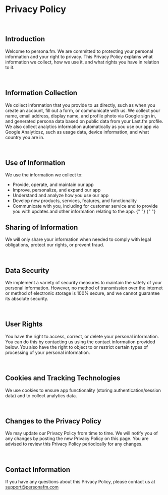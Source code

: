 # Privacy Policy

<br />

## Introduction

Welcome to persona.fm. We are committed to protecting your personal information and your right to privacy. This Privacy Policy explains what information we collect, how we use it, and what rights you have in relation to it.

<br />

## Information Collection

We collect information that you provide to us directly, such as when you create an account, fill out a form, or communicate with us. We collect your name, email address, display name, and profile photo via Google sign in, and generated persona data based on public data from your Last.fm profile. We also collect analytics information automatically as you use our app via Google Analyticsz, such as usage data, device information, and what country you are in.

<br />

## Use of Information

We use the information we collect to:

- Provide, operate, and maintain our app
- Improve, personalize, and expand our app
- Understand and analyze how you use our app
- Develop new products, services, features, and functionality
- Communicate with you, including for customer service and to provide you with updates and other information relating to the app.
  {" "}
  {" "}
    <br />

## Sharing of Information

We will only share your information when needed to comply with legal obligations, protect our rights, or prevent fraud.

<br />

## Data Security

We implement a variety of security measures to maintain the safety of your personal information. However, no method of transmission over the internet or method of electronic storage is 100% secure, and we cannot guarantee its absolute security.

<br />

## User Rights

You have the right to access, correct, or delete your personal information. You can do this by contacting us using the contact information provided below. You also have the right to object to or restrict certain types of processing of your personal information.

<br />

## Cookies and Tracking Technologies

We use cookies to ensure app functionality (storing authentication/session data) and to collect analytics data.

<br />

## Changes to the Privacy Policy

We may update our Privacy Policy from time to time. We will notify you of any changes by posting the new Privacy Policy on this page. You are advised to review this Privacy Policy periodically for any changes.

<br />

## Contact Information

If you have any questions about this Privacy Policy, please contact us at support@personafm.com

<br />
